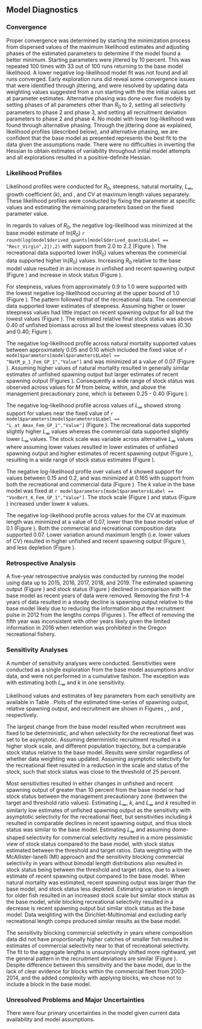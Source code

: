 ## Model Diagnostics

### Convergence

Proper convergence was determined by starting the minimization process from dispersed values of the maximum likelihood estimates and adjusting phases of the estimated parameters to determine if the model found a better minimum. Starting parameters were jittered by 10 percent. This was repeated 100 times with 33 out of 100 runs returning to the base model likelihood. A lower negative log-likelihood model fit was not found and all runs converged. Early exploration runs did reveal some convergence issues that were identified through jittering, and were resolved by updating data weighting values suggested from a run starting with the the initial values set at parameter estimates. Alternative phasing was done over five models by setting phases of all parameters other than $R_0$ to 2, setting all selectivity parameters to phase 2 and phase 3, and setting all recruitment deviation parameters to phase 2 and phase 4. No model with lower log-likelihood was found through alternative phasing. Through the jittering done as explained, likelihood profiles (described below), and alternative phasing, we are confident that the base model as presented represents the best fit to the data given the assumptions made. There were no difficulties in inverting the Hessian to obtain estimates of variability throughout initial model attempts and all explorations resulted in a positive-definite Hessian. 

### Likelihood Profiles

Likelihood profiles were conducted for $R_0$, steepness, natural mortality, $L_{\infty}$, growth coefficient ($k$), and , and CV at maximum length values separately. These likelihood profiles were conducted by fixing the parameter at specific values and estimating the remaining parameters based on the fixed parameter value. 

In regards to values of $R_0$, the negative log-likelihood was minimized at the base model estimate of ln($R_0$) `r round(log(model$derived_quants[model$derived_quants$Label == "Recr_Virgin",2]),2)` with support from 2.0 to 2.2 (Figure \ref{fig:r0-profile}). The recreational data supported lower ln($R_0$) values whereas the commercial data supported higher ln($R_0$) values. Increasing $R_0$ relative to the base model value resulted in an increase in unfished and recent spawning output (Figure \ref{fig:r0-ssb}) and increase in stock status (Figure \ref{fig:r0-depl}).

For steepness, values from approximately 0.9 to 1.0 were supported with the lowest negative log-likelihood occurring at the upper bound of 1.0 (Figure \ref{fig:h-profile}). The pattern followed that of the recreational data. The commercial data supported lower estimates of steepness. Assuming higher or lower steepness values had little impact on recent spawning output for all but the lowest values (Figure \ref{fig:h-ssb}). The estimated relative final stock status was above 0.40 of unfished biomass across all but the lowest steepness values (0.30 and 0.40; Figure \ref{fig:h-depl}).

The negative log-likelihood profile across natural mortality supported values between approximately 0.05 and 0.10 which included the fixed value of `r model$parameters[model$parameters$Label == "NatM_p_1_Fem_GP_1","Value"]` and was minimized at a value of 0.07 (Figure \ref{fig:m-profile}). Assuming higher values of natural mortality resulted in generally similar estimates of unfished spawning output but larger estimates of recent spawning output (Figures \ref{fig:m-ssb}). Consequently a wide range of stock status was observed across values for $M$ from below, within, and above the management precautionary zone, which is between 0.25 - 0.40 (Figure \ref{fig:m-depl}). 

The negative log-likelihood profile across values of $L_{\infty}$ showed strong support for values near the fixed value of `r model$parameters[model$parameters$Label == "L_at_Amax_Fem_GP_1","Value"]` (Figure \ref{fig:linf-profile}). The recreational data supported slightly higher $L_{\infty}$ values whereas the commercial data supported slightly lower $L_{\infty}$ values. The stock scale was variable across alternative $L_{\infty}$ values where assuming lower values resulted in lower estimates of unfished spawning output and higher estimates of recent spawning output (Figure \ref{fig:linf-ssb}), resulting in a wide range of stock status estimates (Figure \ref{fig:linf-depl}).

The negative log-likelihood profile over values of $k$ showed support for values between 0.15 and 0.2, and was minimized at 0.165 with support from both the recreational and commercial data (Figure \ref{fig:k-profile}). The $k$ value in the base model was fixed at `r model$parameters[model$parameters$Label == "VonBert_K_Fem_GP_1","Value"]`. The stock scale (Figure \ref{fig:k-ssb}) and status (Figure \ref{fig:k-depl}) increased under lower $k$ values. 

The negative log-likelihood profile across values for the CV at maximum length was minimized at a value of 0.07, lower than the base model value of 0.1 (Figure \ref{fig:cv2-profile}). Both the commercial and recreational composition data supported 0.07. Lower variation around maximum length (i.e. lower values of CV) resulted in higher unfished and recent spawning output (Figure \ref{fig:cv2-ssb}), and less depletion (Figure \ref{fig:cv2-depl}).   

### Retrospective Analysis

A five-year retrospective analysis was conducted by running the model using data up to 2015, 2016, 2017, 2018, and 2019. The estimated spawning output (Figure \ref{fig:retro-ssb}) and stock status (Figure \ref{fig:retro-depl}) declined in comparison with the base model as recent years of data were removed. Removing the first 1-4 years of data resulted in a steady decline is spawning output relative to the base model likely due to reducing the information about the recruitment pulse in 2012 from the lengths comps (Figures \ref{fig:retro-recdevs}). The effect of removing the fifth year was inconsistent with other years likely given the limited information in 2016 when retention was prohibited in the Oregon recreational fishery. 

### Sensitivity Analyses

A number of sensitivity analyses were conducted. Sensitivities were conducted as a single exploration from the base model assumptions and/or data, and were not performed in a cumulative fashion. The exception was with estimating both $L_{\infty}$ and $k$ in one sensitivity. 

\begin{enumerate}
   
  \item Deterministic recruitment from the stock recruitment curve. 

  \item Data weighting according to the McAllister-Ianelli method (MI DW) using the weighting values shown in Table \ref{tab:dw}. 
  
  \item Data weighting according to the Dirichlet Multinomial method (DM DW) where the estimated parameters are shown in Table \ref{tab:dw}. 

  \item Estimate $L_{\infty}$.
  
  \item Estimate $k$.
  
  \item Estimate $L_{\infty}$ and $k$.

  \item Estimate the coefficient of variation in length of older fishes.

  \item Estimate natural mortality.
  
  \item Exclude composition data prior to 2001 for the recreational fleet

  \item Fix recreational selectivity form to be asymptotic. 
  
  \item Allow commercial selectivity form to be dome-shaped.

  \item Estimate recreational selectivity block: 1979-1999 with asymptotic selectivity curve and 2000-2020 with dome-shaped selectivity.   
  
  \item Estimate commercial selectivity block for years without bimodal length compositions (2003-2014). 
  
\end{enumerate}

Likelihood values and estimates of key parameters from each sensitivity are available in Table \ref{tab:sensitivities}. Plots of the estimated time-series of spawning output, relative spawning output, and recruitment are shown in Figures \ref{fig:sens-ssb}, \ref{fig:sens-depl}, and \ref{fig:sens-recdev}, respectively.

The largest change from the base model resulted when recruitment was fixed to be deterministic, and when selectivity for the recreational fleet was set to be asymptotic. Assuming deterministic recruitment resulted in a higher stock scale, and different population trajectory, but a comparable stock status relative to the base model. Results were similar regardless of whether data weighting was updated. Assuming asymptotic selectivity for the recreational fleet resulted in a reduction in the scale and status of the stock, such that stock status was close to the threshold of 25 percent. 

Most sensitivities resulted in either changes in unfished and recent spawning output of greater than 10 percent from the base model or had stock status between the management precautionary zone (between the target and threshold ratio values). Estimating $L_{\infty}$, $k$, and $L_{\infty}$ and $k$ resulted in similarly low estimates of unfished spawning output as the sensitivity with asymptotic selectivity for the recreational fleet, but sensitivities including $k$ resulted in comparable declines in recent spawning output, and thus stock status was similar to the base model. Estimating $L_{\infty}$ and assuming dome-shaped selectivity for commercial selectivity resulted in a more pessimistic view of stock status compared to the base model, with stock status estimated between the threshold and target ratios. Data weighting with the McAllister-Ianelli (MI) approach and the sensitivity blocking commercial selectivity in years without bimodal length distributions also resulted in stock status being between the threshold and target ratios, due to a lower estimate of recent spawning output compared to the base model. When natural mortality was estimated, recent spawning output was larger than the base model, and stock status less depleted. Estimating variation in length for older fish resulted in an increased stock scale but similar stock status as the base model, while blocking recreational selectivity resulted in a decrease is recent spawning output but similar stock status as the base model. Data weighting with the Dirichlet-Multinomial and excluding early recreational length comps produced similar results as the base model.

The sensitivity blocking commercial selectivity in years where composition data did not have proportionally higher catches of smaller fish resulted in estimates of commercial selectivity near to that of recreational selectivity. The fit to the aggregate lengths is unsurprisingly shifted more rightward, yet the general pattern in the recruitment deviations are similar (Figure \ref{fig:sens-recdev}). Despite difference between this sensitivity and the base model, due to the lack of clear evidence for blocks within the commercial fleet from 2003-2014, and the added complexity with applying blocks, we chose not to include a block in the base model.


### Unresolved Problems and Major Uncertainties

There were four primary uncertainties in the model given current data availability and model assumptions. 
\begin{enumerate}

  \item First, selectivity patterns was a source of uncertainty. When estimating asymptotic selectivity for the recreational fleet the scale of the population was affected and relative stock size was estimated near the lower edge of the management precautionary zone. We assumed dome-shaped selectivity based on discussion with those knowledgeable about the fishery, depth restrictions in the fishery, and assumed habits of older and larger fish. Sensitivities where the peak in selectivity for the commercial fleet was estimated at larger values nearer to selectivity of the recreational fleet, and therefore fitting nearer the middle of the aggregate commercial lengths, resulted in estimates of stock status within the management precautionary zone.  
  
  \item Second, the magnitude of recruitment deviations was a source of uncertainty. Strong recruitment pulses in 1993, 1995, 1999, and 2012 were often estimated during model exploration with some years being stronger in some runs compared to others. Recruitment deviations in other years during the 1990s were typically variable, and sometimes greatly so as shown in (Figure \ref{fig:rec-devs}). These were likely due to limited samples and variable length in the recreational length compositions. This variation influences the magnitude of the increase in biomass in the late 1990s and  2000s as well as the magnitude of the decrease in the 2010s. Omitting recruitment deviations altogether changes the scale of the model as well. 
  
  \item The magnitude of recruitment was also affected by the data weighting values, which is the third uncertainty. Data weighting using McAllister-Ianelli reduced the amount of information coming from the recreational fleet, affecting the magnitude of recruitment, and resulting in a more pessimistic stock status. Francis and the Dirichlet-Multinomial weighting resulted in similar results. 
  
  \item The final uncertainty is with estimating growth parameters. The fixed value for k for `r spp` is on the higher end of other published studies, ranging between 0.06-0.19, and results in a low $M$/$k$ ratio. Profiles and sensitivities for $L_{\infty}$ and $k$ suggest estimating these parameters is feasible, both separately and together, and result in estimates of $k$ nearer to the middle of the range of literature values and $L_{\infty}$ close to the fixed estimate. We decided to keep the fixed values in the base model given the range of plausible $k$ values from the profile included the fixed estimate, concerns over whether length data on its own without age data can inform $k$, that the curve of estimated $k$ and $L_{\infty}$ values poorly fit the age and length data, and that growth estimates used in the model were based on data with young fish from the surveys to inform the estimate of $k$.  
  
\end{enumerate}

